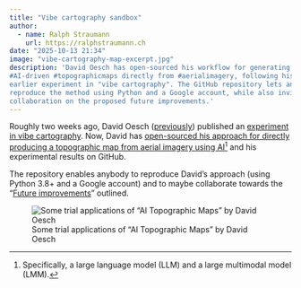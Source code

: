 ```yaml
---
title: "Vibe cartography sandbox"
author:
  - name: Ralph Straumann
    url: https://ralphstraumann.ch
date: "2025-10-13 21:34"
image: "vibe-cartography-map-excerpt.jpg"
description: 'David Oesch has open-sourced his workflow for generating 
#AI-driven #topographicmaps directly from #aerialimagery, following his 
earlier experiment in "vibe cartography". The GitHub repository lets anyone 
reproduce the method using Python and a Google account, while also inviting 
collaboration on the proposed future improvements.'
---
```


Roughly two weeks ago, David Oesch 
([previously](https://spatialists.ch/posts/2025/10/01-vibing-cartography/)) 
published an [experiment in vibe cartography](https://www.linkedin.com/posts/davidoesch_map-generation-geospatial-share-7379129418557997056-b8Ci). 
Now, David has [open-sourced his approach for directly producing a topographic 
map from aerial imagery using AI](https://github.com/davidoesch/ai-topographic-maps)^[Specifically, a large language model (LLM) 
and a large multimodal model (LMM).] and his experimental results on GitHub. 

The repository enables anybody to reproduce David's approach (using Python 
3.8+ and a Google account) and to maybe collaborate towards the "[Future 
improvements](https://github.com/davidoesch/ai-topographic-maps?tab=readme-ov-file#future-improvements)" 
outlined.

![Some trial applications of "AI Topographic Maps" by David Oesch](vibe-cartography-experiments.jpg 'Some trial applications of "AI Topographic Maps" by David Oesch')